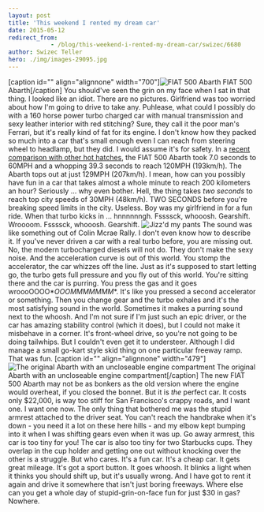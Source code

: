 ```yaml
---
layout: post
title: 'This weekend I rented my dream car'
date: 2015-05-12
redirect_from: 
            - /blog/this-weekend-i-rented-my-dream-car/swizec/6680
author: Swizec Teller
hero: ./img/images-29095.jpg
---
```

\[caption id="" align="alignnone" width="700"]![FIAT 500 Abarth](./img/images-29095.jpg) FIAT 500 Abarth\[/caption] You should've seen the grin on my face when I sat in that thing. I looked like an idiot. There are no pictures. Girlfriend was too worried about how I'm going to drive to take any. Puhlease, what could I possibly do with a 160 horse power turbo charged car with manual transmission and sexy leather interior with red stitching? Sure, they call it the poor man's Ferrari, but it's really kind of fat for its engine. I don't know how they packed so much into a car that's small enough even I can reach from steering wheel to headlamp, but they did. I would assume it's for safety. In a [recent comparison with other hot hatches](http://www.caranddriver.com/comparisons/2014-ford-fiesta-st-vs-2014-fiat-500-abarth-2014-mini-cooper-s-hardtop-final-scoring-performance-data-and-complete-specs-page-5), the FIAT 500 Abarth took 7.0 seconds to 60MPH and a whopping 39.3 seconds to reach 120MPH (193km/h). The Abarth tops out at just 129MPH (207km/h). I mean, how can you possibly have fun in a car that takes almost a whole minute to reach 200 kilometers an hour? Seriously ... why even bother. Hell, the thing takes _two seconds_ to reach top city speeds of 30MPH (48km/h). TWO SECONDS before you're breaking speed limits in the city. Useless. Boy was my girlfriend in for a fun ride. When that turbo kicks in ... hnnnnnngh. Fssssck, whooosh. Gearshift. Wroooom. Fssssck, whooosh. Gearshift. ![Jizz'd my pants](./img/images-29087.gif) The sound was like something out of Colin Mcrae Rally. I don't even know how to describe it. If you've never driven a car with a real turbo before, you are missing out. No, the modern turbocharged diesels will not do. They don't make the sexy noise. And the acceleration curve is out of this world. You stomp the accelerator, the car whizzes off the line. Just as it's supposed to start letting go, the turbo gets full pressure and you fly out of this world. You're sitting there and the car is purring. You press the gas and it goes wroooOOOO\*_OOOMMMMMMM_\*. It's like you pressed a second accelerator or something. Then you change gear and the turbo exhales and it's the most satisfying sound in the world. Sometimes it makes a purring sound next to the whoosh. And I'm not sure if I'm just such an epic driver, or the car has amazing stability control (which it does), but I could not make it misbehave in a corner. It's front-wheel drive, so you're not going to be doing tailwhips. But I couldn't even get it to understeer. Although I did manage a small go-kart style skid thing on one particular freeway ramp. That was fun. \[caption id="" align="alignnone" width="479"]![The original Abarth with an uncloseable engine compartment](./img/images-29091.jpg) The original Abarth with an uncloseable engine compartment\[/caption] The new FIAT 500 Abarth may not be as bonkers as the old version where the engine would overheat, if you closed the bonnet. But it is _the_ perfect car. It costs only $22,000, is way too stiff for San Francisco's crappy roads, and I want one. I want one now. The only thing that bothered me was the stupid armrest attached to the driver seat. You can't reach the handbrake when it's down - you need it a lot on these here hills - and my elbow kept bumping into it when I was shifting gears even when it was up. Go away armrest, this car is too tiny for you! The car is also too tiny for two Starbucks cups. They overlap in the cup holder and getting one out without knocking over the other is a struggle. But who cares. It's a fun car. It's a cheap car. It gets great mileage. It's got a sport button. It goes whoosh. It blinks a light when it thinks you should shift up, but it's usually wrong. And I have got to rent it again and drive it somewhere that isn't just boring freeways. Where else can you get a whole day of stupid-grin-on-face fun for just $30 in gas? Nowhere.